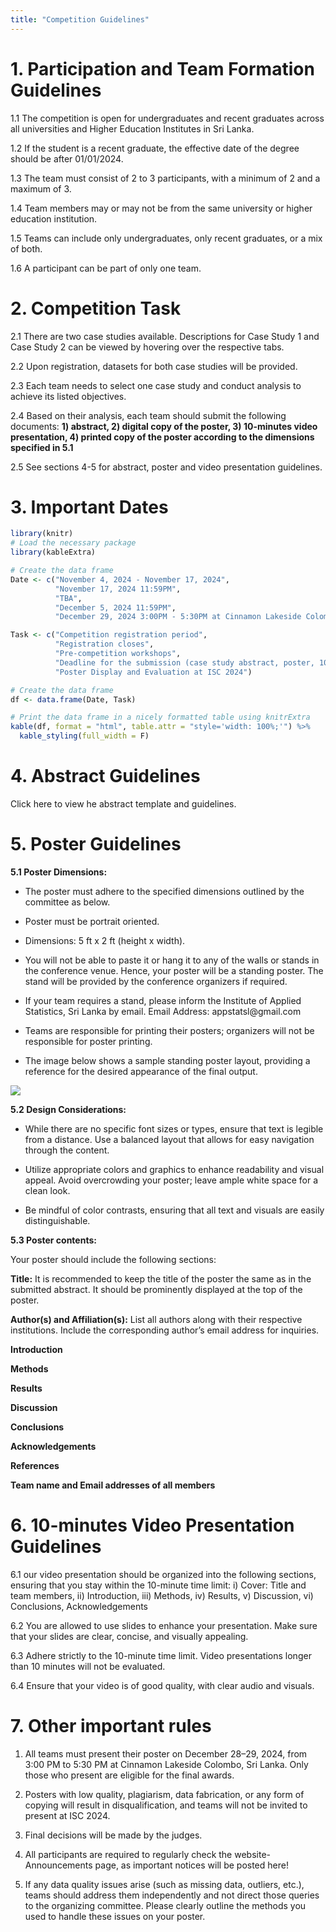 ```yaml
---
title: "Competition Guidelines"
---
```


# 1. Participation and Team Formation Guidelines

1.1 The competition is open for undergraduates and recent graduates across all universities and Higher Education Institutes in Sri Lanka.

1.2 If the student is a recent graduate, the effective date of the degree should be after 01/01/2024.

1.3 The team must consist of 2 to 3 participants, with a minimum of 2 and a maximum of 3.

1.4 Team members may or may not be from the same university or higher education institution.

1.5 Teams can include only undergraduates, only recent graduates, or a mix of both.

1.6 A participant can be part of only one team.

# 2. Competition Task

2.1 There are two case studies available. Descriptions for Case Study 1 and Case Study 2 can be viewed by hovering over the respective tabs.

2.2 Upon registration, datasets for both case studies will be provided.

2.3 Each team needs to select one case study and conduct analysis to achieve its listed objectives.

2.4 Based on their analysis, each team should submit the following documents: **1) abstract, 2) digital copy of the poster, 3) 10-minutes video presentation, 4) printed copy of the poster according to the dimensions specified in 5.1**

2.5 See sections 4-5 for abstract, poster and video presentation guidelines.

# 3. Important Dates

```r
library(knitr)
# Load the necessary package
library(kableExtra)

# Create the data frame
Date <- c("November 4, 2024 - November 17, 2024",
          "November 17, 2024 11:59PM",
          "TBA", 
          "December 5, 2024 11:59PM", 
          "December 29, 2024 3:00PM - 5:30PM at Cinnamon Lakeside Colombo")

Task <- c("Competition registration period",
          "Registration closes",
          "Pre-competition workshops",
          "Deadline for the submission (case study abstract, poster, 10-minute video presentation)", 
          "Poster Display and Evaluation at ISC 2024")

# Create the data frame
df <- data.frame(Date, Task)

# Print the data frame in a nicely formatted table using knitrExtra
kable(df, format = "html", table.attr = "style='width: 100%;'") %>%
  kable_styling(full_width = F)

```

# 4. Abstract Guidelines

Click here to view he abstract template and guidelines.

# 5. Poster Guidelines

**5.1 Poster Dimensions:**

* The poster must adhere to the specified dimensions outlined by the committee as below.

-   Poster must be portrait oriented.
-   Dimensions: 5 ft x 2 ft (height x width).
-   You will not be able to paste it or hang it to any of the walls or stands in the conference venue. Hence, your poster will be a standing poster. The stand will be provided by the conference organizers if required. 

- If your team requires a stand, please inform the Institute of Applied Statistics, Sri Lanka by email. Email Address: appstatsl@gmail.com

* Teams are responsible for printing their posters; organizers will not be responsible for poster printing.

* The image below shows a sample standing poster layout, providing a reference for the desired appearance of the final output.

![](poster.png)

**5.2 Design Considerations:**

-   While there are no specific font sizes or types, ensure that text is legible from a distance. Use a balanced layout that allows for easy navigation through the content.

-   Utilize appropriate colors and graphics to enhance readability and visual appeal. Avoid overcrowding your poster; leave ample white space for a clean look.

-   Be mindful of color contrasts, ensuring that all text and visuals are easily distinguishable.

**5.3 Poster contents:**

Your poster should include the following sections:

**Title:** It is recommended to keep the title of the poster the same as in the submitted abstract. It should be prominently displayed at the top of the poster.

**Author(s) and Affiliation(s):** List all authors along with their respective institutions. Include the corresponding author's email address for inquiries.

**Introduction**

**Methods**

**Results**

**Discussion**

**Conclusions**

**Acknowledgements**

**References**

**Team name and Email addresses of all members**

# 6. 10-minutes Video Presentation Guidelines

6.1 our video presentation should be organized into the following sections, ensuring that you stay within the 10-minute time limit: i) Cover: Title and team members, ii) Introduction, iii) Methods, iv) Results, v) Discussion, vi) Conclusions, Acknowledgements

6.2 You are allowed to use slides to enhance your presentation. Make sure that your slides are clear, concise, and visually appealing.

6.3 Adhere strictly to the 10-minute time limit. Video presentations longer than 10 minutes will not be evaluated.

6.4 Ensure that your video is of good quality, with clear audio and visuals.

# 7. Other important rules

1. All teams must present their poster on December 28–29, 2024, from 3:00 PM to 5:30 PM at Cinnamon Lakeside Colombo, Sri Lanka. Only those who present are eligible for the final awards.

2. Posters with low quality, plagiarism, data fabrication, or any form of copying will result in disqualification, and teams will not be invited to present at ISC 2024.

3. Final decisions will be made by the judges.

4. All participants are required to regularly check the website- Announcements page, as important notices will be posted here!

5. If any data quality issues arise (such as missing data, outliers, etc.), teams should address them independently and not direct those queries to the organizing committee. Please clearly outline the methods you used to handle these issues on your poster.
